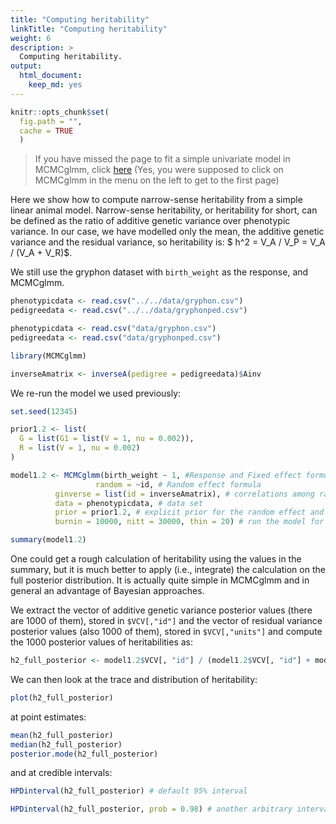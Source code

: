 ```yaml
---
title: "Computing heritability"
linkTitle: "Computing heritability"
weight: 6
description: >
  Computing heritability.
output: 
  html_document: 
    keep_md: yes
---
```



```r
knitr::opts_chunk$set(
  fig.path = "",
  cache = TRUE
  )
```

> If you have missed the page to fit a simple univariate model in MCMCglmm, click [here](/docs/univariate/mcmcglmm/) (Yes, you were supposed to click on MCMCglmm in the menu on the left to get to the first page)

Here we show how to compute narrow-sense heritability from a simple linear animal model.
Narrow-sense heritability, or heritability for short, can be defined as the ratio of additive genetic variance over phenotypic variance. In our case, we have modelled only the mean, the additive genetic variance and the residual variance, so heritability  is:
$ h^2 = V_A / V_P = V_A / (V_A + V_R)$.

We still use the gryphon dataset with `birth_weight` as the response, and MCMCglmm.

```r
phenotypicdata <- read.csv("../../data/gryphon.csv")
pedigreedata <- read.csv("../../data/gryphonped.csv")
```

```r
phenotypicdata <- read.csv("data/gryphon.csv")
pedigreedata <- read.csv("data/gryphonped.csv")
```

```r
library(MCMCglmm)
```

```r
inverseAmatrix <- inverseA(pedigree = pedigreedata)$Ainv
```

We re-run the model we used previously:

```r
set.seed(12345)
```

```r
prior1.2 <- list(
  G = list(G1 = list(V = 1, nu = 0.002)),
  R = list(V = 1, nu = 0.002)
)

model1.2 <- MCMCglmm(birth_weight ~ 1, #Response and Fixed effect formula
                   random = ~id, # Random effect formula
          ginverse = list(id = inverseAmatrix), # correlations among random effect levels (here breeding values)
          data = phenotypicdata, # data set
          prior = prior1.2, # explicit prior for the random effect and residuals
          burnin = 10000, nitt = 30000, thin = 20) # run the model for longer compare to the default
```

```r
summary(model1.2)
```

One could get a rough calculation of heritability using the values in the summary, but it is much better to apply (i.e., integrate) the calculation on the full posterior distribution. It is actually quite simple in MCMCglmm and in general an advantage of Bayesian approaches.

We extract the vector of additive genetic variance posterior values (there are 1000 of them), stored in `$VCV[,"id"]` and the vector of residual variance posterior values (also 1000 of them), stored in `$VCV[,"units"]` and compute the 1000 posterior values of heritabilities as:

```r
h2_full_posterior <- model1.2$VCV[, "id"] / (model1.2$VCV[, "id"] + model1.2$VCV[, "units"])
```

We can then look at the trace and distribution of heritability:

```r
plot(h2_full_posterior)
```

at point estimates:

```r
mean(h2_full_posterior)
median(h2_full_posterior)
posterior.mode(h2_full_posterior)
```

and at credible intervals:

```r
HPDinterval(h2_full_posterior) # default 95% interval

HPDinterval(h2_full_posterior, prob = 0.98) # another arbitrary interval with 98% probability
```

